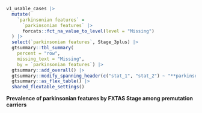 ::: {#supptbl-stage-vs-pk-ft}

```r
v1_usable_cases |>
  mutate(
    `parkinsonian features` = 
      `parkinsonian features` |> 
      forcats::fct_na_value_to_level(level = "Missing")
  ) |>
  select(`parkinsonian features`, Stage_3plus) |>
  gtsummary::tbl_summary(
    percent = "row",
    missing_text = "Missing",
    by = `parkinsonian features`) |>
  gtsummary::add_overall() |>
  gtsummary::modify_spanning_header(c("stat_1", "stat_2") ~ "**parkinsonian features**") |> 
  gtsummary::as_flex_table() |> 
  shared_flextable_settings()

```

**Prevalence of parkinsonian features by FXTAS Stage among premutation carriers**

:::
